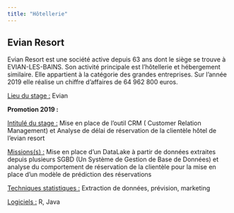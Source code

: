 ---
title: "Hôtellerie"
---

## **Evian Resort**

Evian Resort est une société active depuis 63 ans dont le siège se trouve à EVIAN-LES-BAINS. Son activité principale est l'hôtellerie et hébergement similaire. Elle appartient à la catégorie des grandes entreprises. Sur l'année 2019 elle réalise un chiffre d'affaires de 64 962 800 euros.

[Lieu du stage :]{.underline} Evian

**Promotion 2019 :**

[Intitulé du stage :]{.underline} Mise en place de l'outil CRM ( Customer Relation Management) et Analyse de délai de réservation de la clientèle hôtel de l'evian resort

[Missions(s) :]{.underline} Mise en place d'un DataLake à partir de données extraites depuis plusieurs SGBD (Un Système de Gestion de Base de Données) et analyse du comportement de réservation de la clientèle pour la mise en place d'un modèle de prédiction des réservations

[Techniques statistiques :]{.underline} Extraction de données, prévision, marketing

[Logiciels :]{.underline} R, Java
